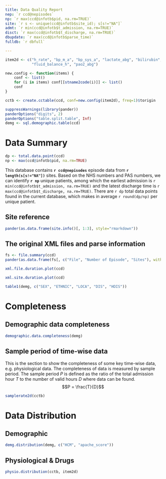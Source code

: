 ```yaml
---
title: Data Quality Report
nep: `r ccd@nepisodes`
np: `r max(ccd@infotb$pid, na.rm=TRUE)`
site: `r s <- unique(ccd@infotb$site_id); s[s!="NA"]`
admt: `r min(ccd@infotb$t_admission, na.rm=TRUE)`
disct: `r max(ccd@infotb$t_discharge, na.rm=TRUE)`
dbupdate: `r max(ccd@infotb$parse_time)`
fulldb: `r dbfull`

---
```


    
```r
item2d <- c("h_rate", "bp_m_a", "bp_sys_a", "lactate_abg", "bilirubin",
            "fluid_balance_h", "pao2_abg")

new.config <- function(items) {
    conf <- list()
    for (i in items) conf[[stname2code(i)]] <- list()
    conf
}

cctb <- create.cctable(ccd, conf=new.config(item2d), freq=1)$torigin

suppressWarnings(library(pander))
panderOptions("digits", 2) 
panderOptions("table.split.table", Inf)
demg <- sql.demographic.table(ccd)
```



# Data Summary
```r
dp <- total.data.point(ccd)
np <- max(ccd@infotb$pid, na.rm=TRUE)
```

This database contains **`r ccd@nepisodes`** episode data from 
**`r length(s[s!="NA"])`** sites. Based on the NHS numbers and
PAS numbers, we can identify **`r np`** unique patients, among which the earliest
admission is `r min(ccd@infotb$t_admission, na.rm=TRUE)` and the latest discharge time is
`r max(ccd@infotb$t_discharge, na.rm=TRUE)`. There are `r dp `
total data points found in the current database, which makes in average
`r round(dp/np)` per unique patient. 


## Site reference
```r
pander(as.data.frame(site.info()[, 1:3], style="rmarkdown"))
```

## The original XML files and parse information
```r
fs <- file.summary(ccd)
pander(as.data.frame(fs[, c("File", "Number of Episode", "Sites"), with=FALSE]))
```

```r
xml.file.duration.plot(ccd)
```
```r
xml.site.duration.plot(ccd)
```
\newpage

```r
table1(demg, c("SEX", "ETHNIC", "LOCA", "DIS", "HDIS"))
```
# Completeness
## Demographic data completeness
```r
demographic.data.completeness(demg)
```
## Sample period of time-wise data
This is the section to show the completeness of some key time-wise data, e.g.
physiological data. The completeness of data is measured by sample period. 
The sample period $P$ is defined as the ratio of the total
admission hour $T$ to the number of valid hours $D$ where data can be found.
$$P = \frac{T}{D}$$




```r
samplerate2d(cctb)
```



\newpage
# Data Distribution
## Demographic
```r
demg.distribution(demg, c("HCM", "apache_score"))
```


## Physiological & Drugs
```r
physio.distribution(cctb, item2d)
```

